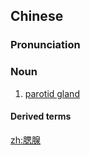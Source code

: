 ==Chinese==
{{zh-forms}}

===Pronunciation===
{{zh-pron
|m=sāixiàn
|cat=n
}}

===Noun===
{{zh-noun}}

# [[parotid gland]]

====Derived terms====
{{zh-der|腮腺炎}}

{{zh-cat|Anatomy}}

[[zh:腮腺]]